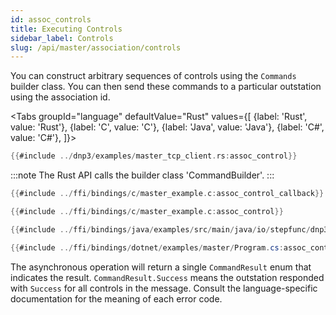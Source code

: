 ```yaml
---
id: assoc_controls
title: Executing Controls
sidebar_label: Controls
slug: /api/master/association/controls
---
```



You can construct arbitrary sequences of controls using the `Commands` builder class. You can then send these commands to a particular outstation using the association id.


<Tabs
groupId="language"
defaultValue="Rust"
values={[
{label: 'Rust', value: 'Rust'},
{label: 'C', value: 'C'},
{label: 'Java', value: 'Java'},
{label: 'C#', value: 'C#'},
]}>
<TabItem value="Rust">

```rust
{{#include ../dnp3/examples/master_tcp_client.rs:assoc_control}}
```

:::note
The Rust API calls the builder class 'CommandBuilder'.
:::
</TabItem>
<TabItem value="C">

```c
{{#include ../ffi/bindings/c/master_example.c:assoc_control_callback}}

{{#include ../ffi/bindings/c/master_example.c:assoc_control}}
```

</TabItem>
<TabItem value="Java">

```java
{{#include ../ffi/bindings/java/examples/src/main/java/io/stepfunc/dnp3/examples/MasterExample.java:assoc_control}}
```

</TabItem>
<TabItem value="C#">

```csharp
{{#include ../ffi/bindings/dotnet/examples/master/Program.cs:assoc_control}}
```

</TabItem>
</Tabs>

The asynchronous operation will return a single `CommandResult` enum that indicates the result. `CommandResult.Success` means the outstation responded with `Success` for all controls in the message. Consult the language-specific documentation for the meaning
of each error code.